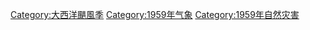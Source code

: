 [[Category:大西洋颶風季|Category:大西洋颶風季]]
[[Category:1959年气象|Category:1959年气象]]
[[Category:1959年自然灾害|Category:1959年自然灾害]]